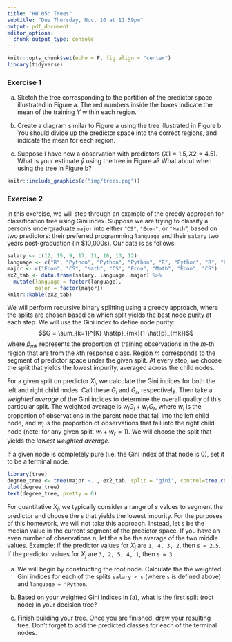 ```yaml
---
title: "HW 05: Trees"
subtitle: "Due Thursday, Nov. 10 at 11:59pm"
output: pdf_document
editor_options: 
  chunk_output_type: console
---
```


```r
knitr::opts_chunk$set(echo = F, fig.align = "center")
library(tidyverse)
```

### Exercise 1
a) Sketch the tree corresponding to the partition of the predictor space illustrated in Figure a. The red numbers inside the boxes indicate the mean of the training $Y$ within each region.

b) Create a diagram similar to Figure a using the tree illustrated in Figure b. You should divide up the predictor space into the correct regions, and indicate the mean for each region.

c) Suppose I have new a observation with predictors $(X1 = 1.5, X2 = 4.5)$. What is your estimate $\hat{y}$ using the tree in Figure a? What about when using the tree in Figure b? 


```r
knitr::include_graphics(c("img/trees.png"))
```


<!-- ### Exercise 2 -->

<!-- Suppose we decide to perform bagging for classification. We have data about mushrooms, where the response has classes `toxic` and `non-toxic`. We fit $B = 10$ classification trees. For each bootstrapped sample and a specific value of $X$, we have the following 10 estimates of $\text{Pr}(\text{toxic} | X)$: -->

<!-- $$0.1,0.15,0.2,0.2,0.55,0.6,0.6,0.65,0.7, 0.75$$ -->

<!-- There are two common ways to combine these results together into a single class prediction. One is the majority vote approach discussed in class. The second approach is to classify based on the average probability. In this example, what is the final classification under each of these two approaches? -->

<!-- ### Exercise 3 -->

<!-- a) How do you expect the random forest model to perform on data with correlated features relative to data without correlated features? Why? Consider the following aspects of the model: the prediction performance and the model interpretability. -->

<!-- b) Where does the "random" in random forests come from? That is, during which part(s) of the algorithm are we including randomization? -->

### Exercise 2

In this exercise, we will step through an example of the greedy approach for classification tree using Gini index. Suppose we are trying to classify a person's undergraduate `major` into either `"CS"`, `"Econ"`, or `"Math`", based on two predictors: their preferred programming `language` and their `salary` two years post-graduation (in $10,000s). Our data is as follows:

```r
salary <- c(12, 15, 9, 17, 11, 10, 13, 12)
language <- c("R", "Python", "Python", "Python", "R", "Python", "R", "Python")
major <- c("Econ", "CS", "Math", "CS", "Econ", "Math", "Econ", "CS")
ex2_tab <- data.frame(salary, language, major) %>%
  mutate(language = factor(language),
         major = factor(major))
knitr::kable(ex2_tab)
```

We will perform recursive binary splitting using a greedy approach, where the splits are chosen based on which split yields the best node purity at each step. We will use the Gini index to define node purity:
$$G = \sum_{k=1}^{K} \hat{p}_{mk}(1-\hat{p}_{mk})$$
where $\hat{p}_{mk}$ represents the proportion of training observations in the $m$-th region that are from the $k$th response class. Region $m$ corresponds to the segment of predictor space under the given split. At every step, we choose the split that yields the lowest impurity, averaged across the child nodes. 

For a given split on predictor $X_{j}$, we calculate the Gini indices for both the left and right child nodes. Call these $G_{l}$ and $G_{r}$, respectively. Then take a *weighted average* of the Gini indices to determine the overall quality of this particular split. The weighted average is $w_{l}G_{l} + w_{r} G_{r}$, where $w_{l}$ is the proportion of observations in the parent node that fall into the left child node, and $w_{l}$ is the proportion of observations that fall into the right child node (note: for any given split, $w_{l} + w_{r} = 1$). We will choose the split that yields the *lowest weighted average.*

If a given node is completely pure (i.e. the Gini index of that node is 0), set it to be a terminal node.

```r
library(tree)
degree_tree <- tree(major ~. , ex2_tab, split = "gini", control=tree.control(nobs = 8, minsize = 3))
plot(degree_tree)
text(degree_tree, pretty = 0)
```

For quantitative $X_{j}$, we typically consider a range of $s$ values to segment the predictor and choose the $s$ that yields the lowest impurity. For the purposes of this homework, we will not take this approach. Instead, let $s$ be the median value in the current segment of the predictor space. If you have an even number of observations $n$, let the $s$ be the average of the two middle values. Example: if the predictor values for $X_{j}$ are `1, 4, 3, 2`, then `s = 2.5`. If the predictor values for $X_{j}$ are  `3, 2, 5, 4, 1`, then `s = 3`.

a) We will begin by constructing the root node. Calculate the the weighted Gini indices for each of the splits `salary < s` (where `s` is defined above) and `language = "Python`. 

b) Based on your weighted Gini indices in (a), what is the first split (root node) in your decision tree?

c) Finish building your tree. Once you are finished, draw your resulting tree. Don't forget to add the predicted classes for each of the terminal nodes.


